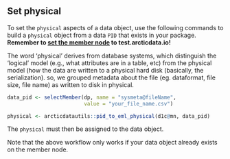 ## Set physical

To set the `physical` aspects of a data object, use the following commands to build a `physical` object from a data `PID` that exists in your package. **Remember to <a href = 'https://nceas.github.io/datateam-training/reference/set-dataone-nodes.html' target='_blank'>set the member node</a> to test.arcticdata.io!**

:::{.callout-note}
The word ‘physical’ derives from database systems, which distinguish the ‘logical’ model (e.g., what attributes are in a table, etc) from the physical model (how the data are written to a physical hard disk (basically, the serialization). so,  we grouped metadata about the file (eg. dataformat, file size, file name) as written to disk in physical.
:::

```r
data_pid <- selectMember(dp, name = "sysmeta@fileName", 
                         value = "your_file_name.csv")

physical <- arcticdatautils::pid_to_eml_physical(d1c@mn, data_pid)
```

The `physical` must then be assigned to the data object.

Note that the above workflow only works if your data object already exists on the member node.


